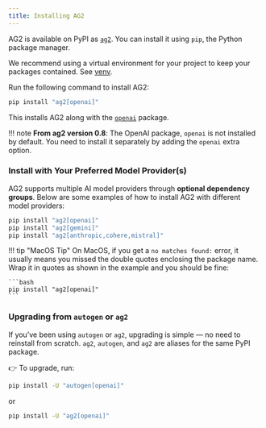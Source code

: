 ```yaml
---
title: Installing AG2
---
```


AG2 is available on PyPI as <a href="https://pypi.org/project/ag2" target="_blank">`ag2`</a>. You can install it using `pip`, the Python package manager.

<Tip>
We recommend using a virtual environment for your project to keep your packages contained. See <a href="https://docs.python.org/3/library/venv.html" target="_blank">venv</a>.
</Tip>

Run the following command to install AG2:

```bash
pip install "ag2[openai]"
```

This installs AG2 along with the <a href="https://pypi.org/project/openai" target="_blank">`openai`</a> package.

!!! note
    **From ag2 version 0.8**: The OpenAI package, `openai` is not installed by default. You need to install it separately by adding the `openai` extra option.

### Install with Your Preferred Model Provider(s)

AG2 supports multiple AI model providers through **optional dependency groups**. Below are some examples of how to install AG2 with different model providers:

```bash
pip install "ag2[openai]"
pip install "ag2[gemini]"
pip install "ag2[anthropic,cohere,mistral]"
```

!!! tip "MacOS Tip"
    On MacOS, if you get a `no matches found:` error, it usually means you missed the double quotes enclosing the package name.
    Wrap it in quotes as shown in the example and you should be fine:

    ```bash
    pip install "ag2[openai]"
    ```

### Upgrading from `autogen` or `ag2`


If you’ve been using `autogen` or `ag2`, upgrading is simple — no need to reinstall from scratch. `ag2`, `autogen`, and `ag2` are aliases for the same PyPI package.

👉 To upgrade, run:

```bash
pip install -U "autogen[openai]"
```

or

```bash
pip install -U "ag2[openai]"
```
